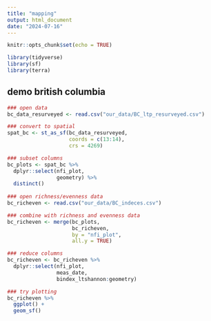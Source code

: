 ```yaml
---
title: "mapping"
output: html_document
date: "2024-07-16"
---
```


```r
knitr::opts_chunk$set(echo = TRUE)

library(tidyverse)
library(sf)
library(terra)
```

## demo british columbia
```r
### open data
bc_data_resurveyed <- read.csv("our_data/BC_ltp_resurveyed.csv")

### convert to spatial
spat_bc <- st_as_sf(bc_data_resurveyed,
                    coords = c(13:14),
                    crs = 4269) 

### subset columns
bc_plots <- spat_bc %>%
  dplyr::select(nfi_plot,
                geometry) %>%
  distinct()
  
### open richness/evenness data
bc_richeven <- read.csv("our_data/BC_indeces.csv")

### combine with richness and evenness data
bc_richeven <- merge(bc_plots,
                     bc_richeven,
                     by = "nfi_plot",
                     all.y = TRUE)

### reduce columns
bc_richeven <- bc_richeven %>%
  dplyr::select(nfi_plot,
                meas_date,
                bindex_ltshannon:geometry)

### try plotting
bc_richeven %>%
  ggplot() +
  geom_sf()
```
